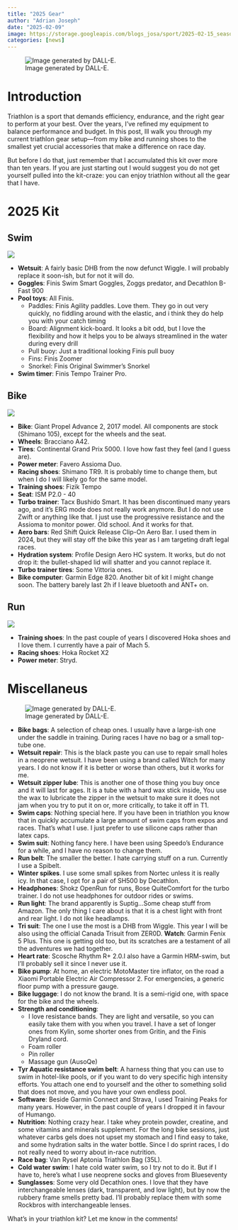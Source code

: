 ```yaml
---
title: "2025 Gear"
author: "Adrian Joseph"
date: "2025-02-09"
image: https://storage.googleapis.com/blogs_josa/sport/2025-02-15_season_kit/img/cover.png
categories: [news]
---
```


![Image generated by DALL-E.](https://storage.googleapis.com/blogs_josa/sport/2025-02-15_season_kit/img/cover.png)

# Introduction
Triathlon is a sport that demands efficiency, endurance, and the right gear to perform at your best. Over the years, I've refined my equipment to balance performance and budget. In this post, Ill walk you through my current triathlon gear setup—from my bike and running shoes to the smallest yet crucial accessories that make a difference on race day.

But before I do that, just remember that I accumulated this kit over more than ten years. If you are just starting out I would suggest you do not get yourself pulled into the kit-craze: you can enjoy triathlon without all the gear that I have.

# 2025 Kit


## Swim

![](https://storage.googleapis.com/blogs_josa/sport/2023-07-09_BRACEBRIDGE_SPRINT_TRIATHLON/img/05.jpg)

* **Wetsuit**: A fairly basic DHB from the now defunct Wiggle. I will probably replace it soon-ish, but for not it will do.
* **Goggles**: Finis Swim Smart Goggles, Zoggs predator, and Decathlon B-Fast 900
* **Pool toys**: All Finis.
  * Paddles: Finis Agility paddles. Love them. They go in out very quickly, no fiddling around with the elastic, and i think they do help you with your catch timing
  * Board: Alignment kick-board. It looks a bit odd, but I love the flexibility and how it helps you to be always streamlined in the water during every drill
  * Pull buoy: Just a traditional looking Finis pull buoy
  * Fins: Finis Zoomer
  * Snorkel: Finis Original Swimmer's Snorkel
* **Swim timer**: Finis Tempo Trainer Pro.


## Bike

![](https://storage.googleapis.com/blogs_josa/sport/2023-07-09_BRACEBRIDGE_SPRINT_TRIATHLON/img/09.jpg)

* **Bike**: Giant Propel Advance 2, 2017 model. All components are stock (Shimano 105), except for the wheels and the seat.
* **Wheels**: Bracciano A42.
* **Tires**: Continental Grand Prix 5000. I love how fast they feel (and I guess are).
* **Power meter**: Favero Assioma Duo.
* **Racing shoes**: Shimano TR9. It is probably time to change them, but when I do I will likely go for the same model.
* **Training shoes**: Fizik Tempo
* **Seat**: ISM P2.0 - 40
* **Turbo trainer**: Tacx Bushido Smart. It has been discontinued many years ago, and it's ERG mode does not really work anymore. But I do not use Zwift or anything like that. I just use the progressive resistance and the Assioma to monitor power. Old school. And it works for that.
* **Aero bars**: Red Shift Quick Release Clip-On Aero Bar. I used them in 2024, but they will stay off the bike this year as I am targeting draft legal races.
* **Hydration system**: Profile Design Aero HC system. It works, but do not drop it: the bullet-shaped lid will shatter and you cannot replace it.
* **Turbo trainer tires**: Some Vittoria ones.
* **Bike computer**: Garmin Edge 820. Another bit of kit I might change soon. The battery barely last 2h if I leave bluetooth and ANT+ on.

## Run

![](https://storage.googleapis.com/blogs_josa/sport/2023-07-09_BRACEBRIDGE_SPRINT_TRIATHLON/img/12.jpg)

* **Training shoes**: In the past couple of years I discovered Hoka shoes and I love them. I currently have a pair of Mach 5.
* **Racing shoes**: Hoka Rocket X2
* **Power meter**: Stryd.

# Miscellaneus

![Image generated by DALL-E.](https://storage.googleapis.com/blogs_josa/sport/2025-02-15_season_kit/img/mix.png)

* **Bike bags**: A selection of cheap ones. I usually have a large-ish one under the saddle in training. During races I have no bag or a small top-tube one.
* **Wetsuit repair**: This is the black paste you can use to repair small holes in a neoprene wetsuit. I have been using a brand called Witch for many years. I do not know if it is better or worse than others, but it works for me.
* **Wetsuit zipper lube**: This is another one of those thing you buy once and it will last for ages. It is a tube with a hard wax stick inside, You use the wax to lubricate the zipper in the wetsuit to make sure it does not jam when you try to put it on or, more critically, to take it off in T1.
* **Swim caps**: Nothing special here. If you have been in triathlon you know that in quickly accumulate a large amount of swim caps from expos and races. That's what I use. I just prefer to use silicone caps rather than latex caps.
* **Swim suit**: Nothing fancy here. I have been using Speedo's Endurance for a while, and I have no reason to change them.
* **Run belt**: The smaller the better. I hate carrying stuff on a run. Currently I use a Spibelt.
* **Winter spikes**. I use some small spikes from Nortec unless it is really icy. In that case, I opt for a pair of SH500 by Decathlon.
* **Headphones**: Shokz OpenRun for runs, Bose QuiteComfort for the turbo trainer. I do not use headphones for outdoor rides or swims.
* **Run light**: The brand apparently is Suptig...Some cheap stuff from Amazon. The only thing I care about is that it is a chest light with front and rear light. I do not like headlamps.
* **Tri suit**: The one I use the most is a DHB from Wiggle. This year I will be also using the official Canada Trisuit from ZER0D.
**Watch**: Garmin Fenix 5 Plus. This one is getting old too, but its scratches are a testament of all the adventures we had together.
* **Heart rate**: Scosche Rhythm R+ 2.0.I also have a Garmin HRM-swim, but I'll probably sell it since I never use it.
* **Bike pump**: At home, an electric MotoMaster tire inflator, on the road a Xiaomi Portable Electric Air Compressor 2. For emergencies, a generic floor pump with a pressure gauge.
* **Bike luggage**: I do not know the brand. It is a semi-rigid one, with space for the bike and the wheels.
* **Strength and conditioning**:
  * I love resistance bands. They are light and versatile, so you can easily take them with you when you travel. I have a set of longer ones from Kylin, some shorter ones from Gritin, and the Finis Dryland cord.
  * Foam roller
  * Pin roller
  * Massage gun (AusoQe)
* **Tyr Aquatic resistance swim belt**: A harness thing that you can use to swim in hotel-like pools, or if you want to do very specific high intensity efforts. You attach one end to yourself and the other to something solid that does not move, and you have your own endless pool.
* **Software**: Beside Garmin Connect and Strava, I used Training Peaks for many years. However, in the past couple of years I dropped it in favour of Humango.
* **Nutrition**: Nothing crazy hear. I take whey protein powder, creatine, and some vitamins and minerals supplement. For the long bike sessions, just whatever carbs gels does not upset my stomach and I find easy to take, and some hydration salts in the water bottle. Since I do sprint races, I do not really need to worry about in-race nutrition.
* **Race bag**: Van Rysel Aptonia Triathlon Bag (35L).
* **Cold water swim**: I hate cold water swim, so I try not to do it. But if I have to, here's what I use neoprene socks and gloves from Blueseventy
* **Sunglasses**: Some very old Decathlon ones. I love that they have interchangeable lenses (dark, transparent, and low light), but by now the rubbery frame smells pretty bad. I'll probably replace them with some Rockbros with interchangeable lenses.

What's in your triathlon kit? Let me know in the comments!